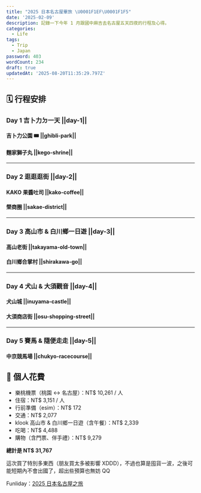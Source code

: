 ```yaml
---
title: "2025 日本名古屋畢旅 \U0001F1EF\U0001F1F5"
date: '2025-02-09'
description: 記錄一下今年 1 月跟國中麻吉去名古屋五天四夜的行程及心得。
categories:
  - Life
tags:
  - Trip
  - Japan
password: 403
wordCount: 234
draft: true
updatedAt: '2025-08-20T11:35:29.797Z'
---
```


## 🗓 行程安排

### Day 1 吉卜力ㄉ一天 ||day-1||

#### 吉卜力公園 🎟️ ||ghibli-park||

#### 麵家獅子丸 ||kego-shrine||

---

### Day 2 逛逛逛街 ||day-2||

#### KAKO 果醬吐司 ||kako-coffee||

#### 榮商圈 ||sakae-district||

---

### Day 3 高山市 & 白川鄉一日遊 ||day-3||

#### 高山老街 ||takayama-old-town||

#### 白川鄉合掌村 ||shirakawa-go||

---

### Day 4 犬山 & 大須觀音 ||day-4||

#### 犬山城 ||inuyama-castle||

#### 大須商店街 ||osu-shopping-street||

---

### Day 5 賽馬 & 隨便走走 ||day-5||

#### 中京競馬場 ||chukyo-racecourse||

## 💸 個人花費

- 樂桃機票（桃園 ↔ 名古屋）：NT$ 10,261 / 人
- 住宿：NT$ 3,151 / 人
- 行前準備（esim）：NT$ 172
- 交通：NT$ 2,077
- klook 高山市 & 白川鄉一日遊（含午餐）：NT$ 2,339
- 吃喝：NT$ 4,488
- 購物（含門票、伴手禮）：NT$ 9,279

**總計是 NT$ 31,767**

這次買了特別多東西（朋友買太多被影響 XDDD），不過也算是囤貨一波，之後可能短期內不會出國了，超出些預算也無妨 QQ

Funliday：[2025 日本名古屋之旅](https://www.funliday.com/kir4che/trips/66f85e44fe61811c13fb0bd9)

